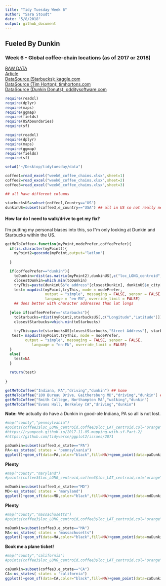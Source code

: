 ```yaml
---
title: "Tidy Tuesday Week 6"
author: "Sara Stoudt"
date: "5/8/2018"
output: github_document
---
```


## Fueled By Dunkin

### Week 6 - Global coffee-chain locations (as of 2017 or 2018)
[RAW DATA](https://github.com/rfordatascience/tidytuesday/blob/master/data/week6_coffee_chains.xlsx)  
[Article](http://flowingdata.com/2014/03/18/coffee-place-geography/)  
[DataSource (Starbucks): kaggle.com](https://www.kaggle.com/starbucks/store-locations)  
[DataSource (Tim Horton): timhortons.com](https://locations.timhortons.com/)  
[DataSource (Dunkin Donuts): odditysoftware.com](http://www.odditysoftware.com/download/download.php?filename=dunkin-donuts.zip)   

```r
require(readxl)
require(dplyr)
require(maps)
require(ggmap)
require(fields)
require(USAboundaries)
require(sf)
```

```r
require(readxl)
require(dplyr)
require(maps)
require(ggmap)
require(fields)
require(sf)
```

```r

setwd("~/Desktop/tidytuesday/data")

coffee1=read_excel("week6_coffee_chains.xlsx",sheet=1)
coffee2=read_excel("week6_coffee_chains.xlsx",sheet=2)
coffee3=read_excel("week6_coffee_chains.xlsx",sheet=3)

## all have different columns

starbucksUS=subset(coffee1,Country=="US")
dunkinUS=subset(coffee3,e_country=="USA") ## all in US so not really needed
```

#### How far do I need to walk/drive to get my fix?

I'm putting my personal biases into this, so I"m only looking at Dunkin and Starbucks within the US.

```r
getMeToCoffee<-function(myPoint,modePrefer,coffeePrefer){
  if(is.character(myPoint)){
    myPoint2=geocode(myPoint,output="latlon")
    
  }

  if(coffeePrefer=="dunkin"){
    toDunkin=rdist(as.matrix(myPoint2),dunkinUS[,c("loc_LONG_centroid","loc_LAT_centroid")])
    closestDunkin=which.min(toDunkin)
    tryThis=paste(dunkinUS$"e_address"[closestDunkin], dunkinUS$e_city[closestDunkin],",",dunkinUS$e_state[closestDunkin],sep=" ")
    test= mapdist(myPoint,tryThis, mode = modePrefer,
                  output = "simple", messaging = FALSE, sensor = FALSE,
                  language = "en-EN", override_limit = FALSE)
    ## does better with character addresses than lat longs
    
  }else if(coffeePrefer=="starbucks"){
    toStarbucks=rdist(myPoint2,starbucksUS[,c("Longitude","Latitude")])
    closestStarbucks=which.min(toStarbucks)
   
    tryThis=paste(starbucksUS[closestStarbucks,"Street Address"], starbucksUS$City[closestStarbucks],",",starbucksUS[closestStarbucks,"State/Province"],sep=" ")
   test= mapdist(myPoint,tryThis, mode = modePrefer,
         output = "simple", messaging = FALSE, sensor = FALSE,
            language = "en-EN", override_limit = FALSE)
  }
  else{
    test=NA
  }
  
  return(test)
  
}


```

```r
getMeToCoffee("Indiana, PA","driving","dunkin") ## home
getMeToCoffee("100 Bureau Drive, Gaithersburg MD","driving","dunkin") ## NIST address
getMeToCoffee("Smith College, Northampton MA","walking","dunkin") 
getMeToCoffee("Evans Hall, Berkeley CA","driving","dunkin") 
```

**Note:** We actually do have a Dunkin in good-ole Indiana, PA so all is not lost.

```r
#map("county","pennsylvania")
#points(coffee3$loc_LONG_centroid,coffee3$loc_LAT_centroid,col="orange")
#https://ryanpeek.github.io/2017-11-05-mapping-with-sf-Part-2/
#https://github.com/tidyverse/ggplot2/issues/2071

paDunkin=subset(coffee3,e_state=="PA")
PA<-us_states( states = "pennsylvania") 
ggplot()+geom_sf(data=PA,color="black",fill=NA)+geom_point(data=paDunkin,aes(x=loc_LONG_centroid,y=loc_LAT_centroid))+theme_void()+theme(panel.grid.major = element_line(colour = "white"))

```

**Plenty**

```r
#map("county","maryland")
#points(coffee3$loc_LONG_centroid,coffee3$loc_LAT_centroid,col="orange")

mdDunkin=subset(coffee3,e_state=="MD")
MD<-us_states( states = "maryland") 
ggplot()+geom_sf(data=MD,color="black",fill=NA)+geom_point(data=mdDunkin,aes(x=loc_LONG_centroid,y=loc_LAT_centroid))+theme_void()+theme(panel.grid.major = element_line(colour = "white"))
```

**Plenty**

```r
#map("county","massachusetts")
#points(coffee3$loc_LONG_centroid,coffee3$loc_LAT_centroid,col="orange")

maDunkin=subset(coffee3,e_state=="MA")
MA<-us_states( states = "massachusetts") 
ggplot()+geom_sf(data=MA,color="black",fill=NA)+geom_point(data=maDunkin,aes(x=loc_LONG_centroid,y=loc_LAT_centroid))+theme_void()+theme(panel.grid.major = element_line(colour = "white"))
```


**Book me a plane ticket!**

```r
#map("county","california")
#points(coffee3$loc_LONG_centroid,coffee3$loc_LAT_centroid,col="orange")

caDunkin=subset(coffee3,e_state=="CA")
CA<-us_states( states = "california") 
ggplot()+geom_sf(data=CA,color="black",fill=NA)+geom_point(data=caDunkin,aes(x=loc_LONG_centroid,y=loc_LAT_centroid))+theme_void()+theme(panel.grid.major = element_line(colour = "white"))
```